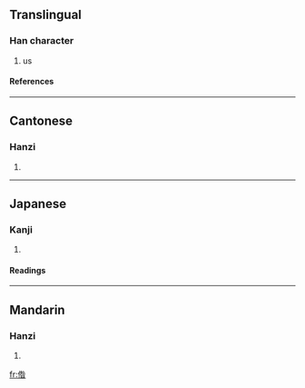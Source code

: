 ==Translingual==
===Han character===
{{Han char|rad=人|as=09|sn=11|four=2826<sub>4</sub>|canj=人竹人日 (OHOA), 人竹卜日 (OHYA)}}
# us
====References====
{{Han ref|kx=0112.071|dkj=00923|hdz=10194.040|uh=507A|ud=20602|bh=B0AF|bd=45231}}
----
==Cantonese==
===Hanzi===
{{yue-hanzi|jyut=|y=ja1}}
# {{defn|Cantonese}}
----
==Japanese==
===Kanji===
{{ja-kanji|grade=|rs=人09}}
# {{defn|Japanese}}
====Readings====
{{ja-readings|on=[[さん]] (san)|kun=}}
----
==Mandarin==
===Hanzi===
{{cmn-hanzi|pin=[[zá]] (za2)|wg=tsa<sup>2</sup>}}
# {{defn|Mandarin}}

[[fr:偺]]